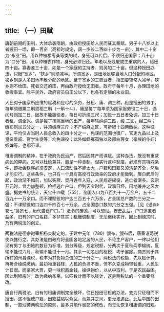 ```yaml
---
---
---
```

title: （一）田赋
---



唐朝前期的田制，大体承袭隋朝，由政府授田给人民而征其租赋。男子十八岁以上者授田一顷，即一百亩（高祖时规定，阔一步长二百四十步为一亩），其中二十亩为“永业”田，用以种植榆枣桑等类的树，身死可以传后，不须归还国家；八十亩为“口分”田，用以种植农作物，身死必须归还。年老以及残废或生重病的人，给田四十亩。寡妻妾三十亩，如是一个家庭的主持者，则另加二十亩。但这种授田办法，只限“宽乡”，“狭乡”则须减半。所谓宽乡，是田地足够当地人口分配的地区，狭乡则是人多田地不敷分配的地区。至于宽乡的工商业者，授田要较常人减半，狭乡则不给田。死者交还的田，再由政府授给无田者。政府于每年十月，办理田地的收授事宜。除平民外，政府官员自王公以下，也各有定额的永业田。

人民对于国家所应缴的赋税和应尽的义务，分租、庸、调三种。租是授田的男丁，每年须缴粟二斛或稻三斛（一斛十斗）。庸是每丁每年须为国家服劳役二十日，遇闰月则加二日，因故不能服役者，每日可折绢三尺；加役十五日者免调，加三十日者租、调全免。调是每丁按照当地的出产，每年输纳绢二匹，绫 二丈，绵三两；缴布则加五分之一，并须缴麻三斤；不产绢麻之区，可折银十四两缴纳。这种征课，平均仅占当时人民总收入的四十分之一，免课的范围也很广，官吏九品以上及皇亲贵戚、官学生徒等，均免课役；此外如鳏寡孤独以及部曲客女（豪族的仆妇）奴婢等，也都不课。

租庸调制的精神，在于政府为民治产，然后因其产而课赋。这种办法，既没有重敛病民的弊病，又可以杜绝兼并，自是一种善制。但实行这种制度，必须有其特殊条件，即社会秩序必须安定，人口流动性不能太大，户籍和田籍又须清楚齐全，然后才能实行。这些条件，也只有一个具有高度行政效率的政府才能做到。唐自武后时起，政治渐不如前，加以突厥、契丹连年入寇，人民规避摇役，逃亡者渐多。玄宗开元时，曾力加整顿，检括逃亡户口。但到天宝时代，政事日坏，田地兼并之风大盛。据史书的统计，天宝十四载（755），全国人口为八百九十一万余户，五千二百九十一万余口。而不课赋役的户达三百五十六万余，占全国总户数的三分之一强：不课赋役的口达四千四百七十万余，占全国总口数的六分之五强。［见《通典》卷七“食货七、历代盛衰户口。”］法令的废弛，可以想见。安史乱后，户口逃匿者益多，旧有的户口名籍，多非其实；租庸调制度，无法继续实行，因此到德宗时，乃有两税法的创立。

两税法是德宗时宰相杨炎制定的，于建中元年（780）颁布。颁布后，唐室设两税使以推行之。其办法是由政府将全国各地定居的人民，不论主户客户，一律以他们现有男丁与田地的数目为标准，划分等级，规定税额，分两次于夏秋两季输纳，夏输不能过六月，秋输不能过十一月。其余一切名目的租税，均予罢除。商贾则于其所在的州县课税，税率为其货物总值的三十分之一。两税法的税额，先以钱计算，再折合绫绢缴纳。最初物重钱轻，人民的负担不重，但不久变成物轻钱重，人民生计日艰。而豪家大贾，更一味积蓄金钱，操纵物价，以从中取利，于是农民益困。因此到穆宗时，改为缴纳布帛，以匹数计而不以钱计，这是两税法的一个重要修改。

唐自行两税法，旧有的租庸调制完全破坏，往日授田征租的办法，变为只征租而不授田。这不但使户籍、田籍益陷以紊乱，而兼并之风，更无法遏止。此后中国的田制，一直沿袭两税法的原则，最多只能作局部的修改，而无法恢复租庸调的旧观。